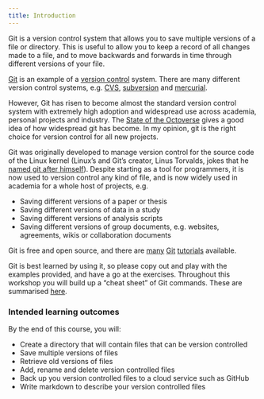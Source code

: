 ```yaml
---
title: Introduction
---
```





Git is a version control system that allows you to save multiple versions of a file or directory. This is useful to allow you to keep a record of all changes made to a file, and to move backwards and forwards in time through different versions of your file.

[Git](https://en.wikipedia.org/wiki/Git_(software)) is an example of a 
[version control](https://en.wikipedia.org/wiki/Version_control) system. 
There are many different version control systems, e.g. [CVS](https://en.wikipedia.org/wiki/Concurrent_Versions_System), 
[subversion](https://en.wikipedia.org/wiki/Apache_Subversion) and 
[mercurial](https://en.wikipedia.org/wiki/Mercurial).

However, Git has risen to become almost the standard version control system with extremely high adoption and widespread use across academia, personal projects and industry. The [State of the Octoverse](https://octoverse.github.com) gives a good idea of how widespread git has become. In my opinion, git is the right
choice for version control for all new projects.

Git was originally developed to manage version control for the source code of the Linux kernel
(Linux's and Git's creator, Linus Torvalds, jokes that he [named git after himself](https://en.wikipedia.org/wiki/Git#Naming)). Despite starting as a tool
for programmers, it is now used to version control any kind of file, and is now widely used in academia
for a whole host of projects, e.g.

* Saving different versions of a paper or thesis
* Saving different versions of data in a study
* Saving different versions of analysis scripts
* Saving different versions of group documents, e.g. websites, agreements, wikis or collaboration documents

Git is free and open source, and there are [many](http://git-scm.com/docs/gittutorial) 
[Git](http://rogerdudler.github.io/git-guide/) [tutorials](http://www.vogella.com/tutorials/Git/article.html) available.

Git is best learned by using it, so
please copy out and play with the examples provided, and have a go at the exercises. Throughout this
workshop you will build up a "cheat sheet" of Git commands. These are summarised
[here](./pages/910-cheat-sheet.qmd).


### Intended learning outcomes

By the end of this course, you will:

- Create a directory that will contain files that can be version controlled
- Save multiple versions of files
- Retrieve old versions of files
- Add, rename and delete version controlled files
- Back up you version controlled files to a cloud service such as GitHub
- Write markdown to describe your version controlled files




